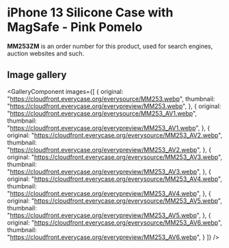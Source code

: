 
# iPhone 13 Silicone Case with MagSafe - Pink Pomelo

<Callout type='info' emoji='👉🏻'>**MM253ZM** is an order number for this product, used for search engines, auction websites and such.</Callout>

## Image gallery

<GalleryComponent
    images={[
      {
        original: "https://cloudfront.everycase.org/everysource/MM253.webp",
        thumbnail: "https://cloudfront.everycase.org/everypreview/MM253.webp",
      },
      {
        original: "https://cloudfront.everycase.org/everysource/MM253_AV1.webp",
        thumbnail: "https://cloudfront.everycase.org/everypreview/MM253_AV1.webp",
      },
      {
        original: "https://cloudfront.everycase.org/everysource/MM253_AV2.webp",
        thumbnail: "https://cloudfront.everycase.org/everypreview/MM253_AV2.webp",
      },
      {
        original: "https://cloudfront.everycase.org/everysource/MM253_AV3.webp",
        thumbnail: "https://cloudfront.everycase.org/everypreview/MM253_AV3.webp",
      },
      {
        original: "https://cloudfront.everycase.org/everysource/MM253_AV4.webp",
        thumbnail: "https://cloudfront.everycase.org/everypreview/MM253_AV4.webp",
      },
      {
        original: "https://cloudfront.everycase.org/everysource/MM253_AV5.webp",
        thumbnail: "https://cloudfront.everycase.org/everypreview/MM253_AV5.webp",
      },
      {
        original: "https://cloudfront.everycase.org/everysource/MM253_AV6.webp",
        thumbnail: "https://cloudfront.everycase.org/everypreview/MM253_AV6.webp",
      }
    ]}
  />
